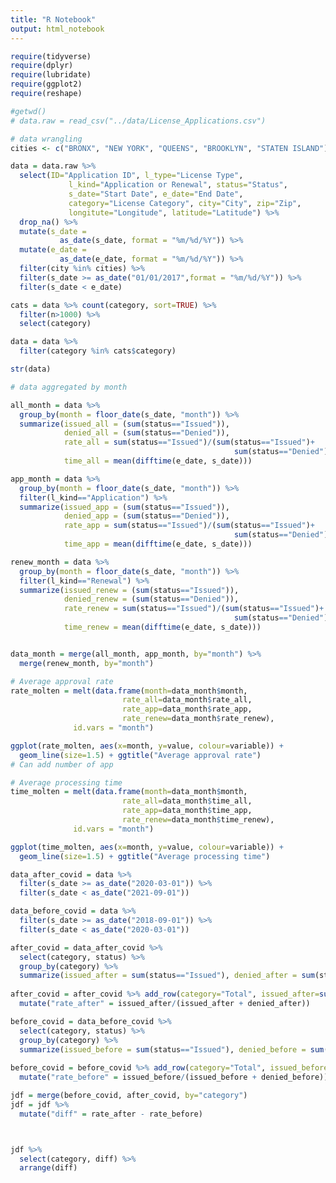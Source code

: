 ```yaml
---
title: "R Notebook"
output: html_notebook
---
```


```r
require(tidyverse)
require(dplyr)
require(lubridate)
require(ggplot2)
require(reshape)
```

```r
#getwd()
# data.raw = read_csv("../data/License_Applications.csv")
```

```r
# data wrangling
cities <- c("BRONX", "NEW YORK", "QUEENS", "BROOKLYN", "STATEN ISLAND")

data = data.raw %>%
  select(ID="Application ID", l_type="License Type", 
             l_kind="Application or Renewal", status="Status",
             s_date="Start Date", e_date="End Date",
             category="License Category", city="City", zip="Zip", 
             longitute="Longitude", latitude="Latitude") %>%
  drop_na() %>%
  mutate(s_date = 
           as_date(s_date, format = "%m/%d/%Y")) %>%
  mutate(e_date = 
           as_date(e_date, format = "%m/%d/%Y")) %>%
  filter(city %in% cities) %>% 
  filter(s_date >= as_date("01/01/2017",format = "%m/%d/%Y")) %>%
  filter(s_date < e_date)

cats = data %>% count(category, sort=TRUE) %>%
  filter(n>1000) %>%
  select(category)

data = data %>%
  filter(category %in% cats$category)

str(data)
```
```r
# data aggregated by month

all_month = data %>% 
  group_by(month = floor_date(s_date, "month")) %>%
  summarize(issued_all = (sum(status=="Issued")), 
            denied_all = (sum(status=="Denied")),
            rate_all = sum(status=="Issued")/(sum(status=="Issued")+
                                                  sum(status=="Denied")),
            time_all = mean(difftime(e_date, s_date)))

app_month = data %>% 
  group_by(month = floor_date(s_date, "month")) %>%
  filter(l_kind=="Application") %>%
  summarize(issued_app = (sum(status=="Issued")), 
            denied_app = (sum(status=="Denied")),
            rate_app = sum(status=="Issued")/(sum(status=="Issued")+
                                                  sum(status=="Denied")),
            time_app = mean(difftime(e_date, s_date)))

renew_month = data %>% 
  group_by(month = floor_date(s_date, "month")) %>%
  filter(l_kind=="Renewal") %>%
  summarize(issued_renew = (sum(status=="Issued")), 
            denied_renew = (sum(status=="Denied")),
            rate_renew = sum(status=="Issued")/(sum(status=="Issued")+
                                                  sum(status=="Denied")),
            time_renew = mean(difftime(e_date, s_date)))


data_month = merge(all_month, app_month, by="month") %>%
  merge(renew_month, by="month")
```

```r
# Average approval rate
rate_molten = melt(data.frame(month=data_month$month, 
                         rate_all=data_month$rate_all,
                         rate_app=data_month$rate_app, 
                         rate_renew=data_month$rate_renew),
              id.vars = "month")

ggplot(rate_molten, aes(x=month, y=value, colour=variable)) + 
  geom_line(size=1.5) + ggtitle("Average approval rate")
# Can add number of app
```

```r
# Average processing time
time_molten = melt(data.frame(month=data_month$month, 
                         rate_all=data_month$time_all,
                         rate_app=data_month$time_app, 
                         rate_renew=data_month$time_renew),
              id.vars = "month")

ggplot(time_molten, aes(x=month, y=value, colour=variable)) + 
  geom_line(size=1.5) + ggtitle("Average processing time")

```

```r
data_after_covid = data %>%
  filter(s_date >= as_date("2020-03-01")) %>%
  filter(s_date < as_date("2021-09-01"))

data_before_covid = data %>%
  filter(s_date >= as_date("2018-09-01")) %>%
  filter(s_date < as_date("2020-03-01"))
```

```r
after_covid = data_after_covid %>%
  select(category, status) %>%
  group_by(category) %>%
  summarize(issued_after = sum(status=="Issued"), denied_after = sum(status=="Denied"))
  
after_covid = after_covid %>% add_row(category="Total", issued_after=sum(data_after_covid$status=="Issued"), denied_after=sum(data_after_covid$status=="Denied")) %>%
  mutate("rate_after" = issued_after/(issued_after + denied_after))

before_covid = data_before_covid %>%
  select(category, status) %>%
  group_by(category) %>%
  summarize(issued_before = sum(status=="Issued"), denied_before = sum(status=="Denied"))
  
before_covid = before_covid %>% add_row(category="Total", issued_before=sum(data_before_covid$status=="Issued"), denied_before=sum(data_before_covid$status=="Denied")) %>%
  mutate("rate_before" = issued_before/(issued_before + denied_before))

jdf = merge(before_covid, after_covid, by="category")
jdf = jdf %>%
  mutate("diff" = rate_after - rate_before)



jdf %>%
  select(category, diff) %>%
  arrange(diff)
```
